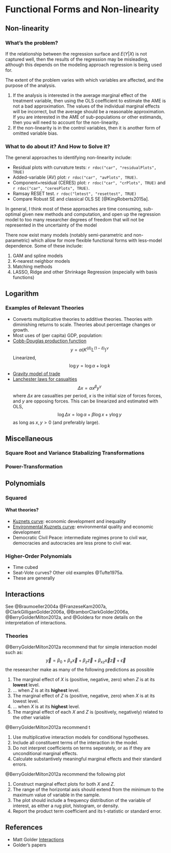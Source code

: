 # Functional Forms and Non-linearity

## Non-linearity

### What's the problem?

If the relationship between the regression surface and $E(Y | X)$ is not captured well, then the results of the regression may be misleading, although this depends on the modeling approach regression is being used for.

The extent of the problem varies with which variables are affected, and the purpose of the analysis.

1. If the analysis is interested in the average marginal effect of the treatment variable, then using the OLS coefficient to estimate the AME is not a bad approximation. The values of the individual marginal effects will be incorrect, but the average should be a reasonable approximation. If you are interested in the AME of sub-populations or other estimands, then you will need to account for the non-linearity.
2. If the non-linearity is in the control variables, then it is another form of omitted variable bias.

### What to do about it? And How to Solve it?

The general approaches to identifying non-linearity include:

- Residual plots with curvature tests: `r rdoc("car", "residualPlots", TRUE)`
- Added-variable (AV) plot: `r rdoc("car", "avPlots", TRUE)`.
- Component+residual (CERES) plot:  `r rdoc("car", "crPlots", TRUE)` and `r rdoc("car", "ceresPlots", TRUE)`.
- Ramsay RESET test.  `r rdoc("lmtest", "resettest", TRUE)`
- Compare Robust SE and classical OLS SE [@KingRoberts2015a].

In general, I think most of these approaches are time consuming, sub-optimal given new methods and computation, and open up the regression model to too many researcher degrees of freedom that will not be represented in the uncertainty of the model

There now exist many models (notably semi-parametric and non-parametric) which allow for more flexible functional forms with less-model dependence. Some of these include:

1. GAM and spline models
2. K-nearest neighbor models
3. Matching methods
4. LASSO, Ridge and other Shrinkage Regression (especially with basis functions)


## Logarithm

### Examples of Relevant Theories

- Converts multiplicative theories to additive theories. Theories with diminishing returns to scale. Theories about percentage changes or growth.
- Most uses of (per capita) GDP, population:
- [Cobb-Douglas production function](https://en.wikipedia.org/wiki/Cobb%E2%80%93Douglas_production_function)
  $$
  y = \alpha (K^(\delta) L^(1 - \delta))^{\nu}
  $$
  Linearized,
  $$
  \log y = \log \alpha + \log k
  $$
- [Gravity model of trade](https://en.wikipedia.org/wiki/Gravity_model_of_trade)
- [Lanchester laws for casualties](https://en.wikipedia.org/wiki/Lanchester%27s_laws)
  $$
  \Delta x = \alpha x^\beta y^\gamma
  $$
  where $\Delta x$ are casualties per period, $x$ is the initial size of forces forces, and $y$ are opposing forces.
  This can be linearized and estimated with OLS,
  $$
  \log \Delta x = \log \alpha + \beta \log x + \gamma \log y
  $$
  as long as $x, y > 0$ (and preferably large).

## Miscellaneous

### Square Root and Variance Stabalizing Transformations

### Power-Transformation

## Polynomials

### Squared

#### What theories?

- [Kuznets curve](https://en.wikipedia.org/wiki/Kuznets_curve): economic development and inequality
- [Environmental Kuznets curve](https://en.wikipedia.org/wiki/Kuznets_curve): environmental quality and economic development
- Democratic Civil Peace: intermediate regimes prone to civil war, democracies and autocracies are less prone to civil war.

### Higher-Order Polynomials

- Time cubed
- Seat-Vote curves? Other old examples @Tufte1975a.
- These are generally

## Interactions

See @Braumoeller2004a @FranzeseKam2007a, @ClarkGilliganGolder2006a, @BramborClarkGolder2006a, @BerryGolderMilton2012a, and @Goldera for more details on the interpretation of interactions.

### Theories

@BerryGolderMilton2012a recommend that for simple interaction model such as:
$$
\vec{y} = \beta_0 + \beta_x \vec{x} + \beta_z \vec{z} + \beta_{xz} \vec{x} \vec{z} + \vec{\epsilon}
$$
the reseearcher make as many of the following predictions as possible

1. The marginal effect of $X$ is (positive, negative, zero) when $Z$ is at its **lowest** level.
2. ... when $Z$ is at its **highest** level.
3. The marginal effect of $Z$ is (positive, negative, zero) when $X$ is at its lowest level.
4. ... when $X$ is at its **highest** level.
5. The marginal effect of each $X$ and $Z$ is (positively, negatively) related to the other variable

@BerryGolderMilton2012a recommend t

1. Use multiplicative interaction models for conditional hypotheses.
2. Include all constituent terms of the interaction in the model.
3. Do not interpret coefficients on terms seperately, or as if they are unconditional marginal effects.
4. Calculate substantively meaningful marginal effects and their standard errors.

@BerryGolderMilton2012a recommend the following plot

1. Construct marginal effect plots for both $X$ and $Z$.
2. The range of the horizontal axis should extend from the minimum to the maximum value of variable in the sample.
3. The plot should include a frequency distribution of the variable of interest, as either a rug plot, histogram, or density.
4. Report the product term coefficient and its t-statistic or standard error.


## References

- Matt Golder [Interactions](http://mattgolder.com/interactions)
- Golder's papers
